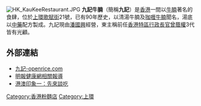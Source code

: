 [[File:HK_KauKeeRestaurant.JPG|thumb]]
'''九記牛腩'''（簡稱'''九記'''）是[[香港|香港]]一間以[[牛腩|牛腩]]著名的食肆，位於[[上環|上環]][[歌賦街|歌賦街]]21號，已有90年歷史，以清湯牛腩及[[咖喱牛腩|咖喱牛腩]]聞名，湯底以[[中藥|中藥]]配方製成。九記現由[[潘國興|潘國興]]經營，東主稱前任[[香港特區行政長官|香港特區行政長官]][[曾蔭權|曾蔭權]]3代皆有光顧。

==外部連結==
*[http://www.openrice.com/big5/sr2.htm?shopid=1618 九記-openrice.com]{{Wayback|url=http://www.openrice.com/big5/sr2.htm?shopid=1618 |date=20060217184643 }}
*[https://web.archive.org/web/20120207104213/http://www.mingpaohealth.com/cfm/news3.cfm?File=20050920%2Fnews%2Fgaa2.txt 明報健康網相關報導]
*[http://blog.xuite.net/amu390/CYWBCC/4695137 港澳印象一：先來談吃]{{Wayback|url=http://blog.xuite.net/amu390/CYWBCC/4695137 |date=20060227021038 }}

{{HK-cult-stub}}
[[Category:香港粉麵店|Category:香港粉麵店]]
[[Category:上環|Category:上環]]